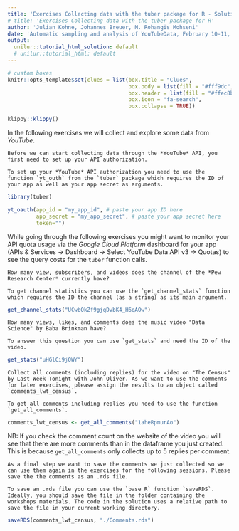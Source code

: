 ```yaml
---
title: 'Exercises Collecting data with the tuber package for R - Solutions'
# title: 'Exercises Collecting data with the tuber package for R' 
author: 'Julian Kohne, Johannes Breuer, M. Rohangis Mohseni'
date: 'Automatic sampling and analysis of YouTubeData, February 10-11, 2020'
output:
  unilur::tutorial_html_solution: default
  # unilur::tutorial_html: default
---
```


```r
# custom boxes
knitr::opts_template$set(clues = list(box.title = "Clues",
                                      box.body = list(fill = "#fff9dc", colour = "black"),
                                      box.header = list(fill = "#ffec8b", colour = "black"),
                                      box.icon = "fa-search",
                                      box.collapse = TRUE))

```

```r
klippy::klippy()
```

In the following exercises we will collect and explore some data from *YouTube*.

```block
Before we can start collecting data through the *YouTube* API, you first need to set up your API authorization.
```

```block
To set up your *YouTube* API authorization you need to use the function `yt_outh` from the `tuber` package which requires the ID of your app as well as your app secret as arguments.
```

```r
library(tuber)

yt_oauth(app_id = "my_app_id", # paste your app ID here
         app_secret = "my_app_secret", # paste your app secret here
         token="")
```

While going through the following exercises you might want to monitor your API quota usage via the *Google Cloud Platform* dashboard for your app (APIs & Services -> Dashboard -> Select YouTube Data API v3 -> Quotas) to see the query costs for the `tuber` function calls. 

```block
How many view, subscribers, and videos does the channel of the *Pew Research Center* currently have?
```

```block
To get channel statistics you can use the `get_channel_stats` function which requires the ID the channel (as a string) as its main argument.
```

```r
get_channel_stats("UCwbQkZf9gjqDvbK4_H6qAOw")
```

```block
How many views, likes, and comments does the music video "Data Science" by Baba Brinkman have?
```

```block
To answer this question you can use `get_stats` and need the ID of the video.
```

```r
get_stats("uHGlCi9jOWY")
```

```block
Collect all comments (including replies) for the video on "The Census" by Last Week Tonight with John Oliver. As we want to use the comments for later exercises, please assign the results to an object called `comments_lwt_census`.
```

```block
To get all comments including replies you need to use the function `get_all_comments`.
```

```r
comments_lwt_census <- get_all_comments("1aheRpmurAo")
```

NB: If you check the comment count on the website of the video you will see that there are more comments than in the dataframe you just created. This is because `get_all_comments` only collects up to 5 replies per comment.

```block
As a final step we want to save the comments we just collected so we can use them again in the exercises for the following sessions. Please save the the comments as an .rds file.
```

```block
To save an .rds file you can use the `base R` function `saveRDS`. Ideally, you should save the file in the folder containing the workshops materials. The code in the solution uses a relative path to save the file in your current working directory.
```

```r
saveRDS(comments_lwt_census, "./Comments.rds")
```
